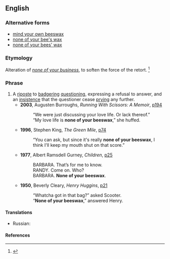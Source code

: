 ==English==

===Alternative forms===
* [[mind your own beeswax]]
* [[none of your bee's wax]]
* [[none of your bees' wax]]

===Etymology===
Alteration of ''[[none of your business]]'', to soften the force of the retort.
<ref>{{cite-book
|last=Palmatier
|first=Robert Allen
|year=1995
|title=Speaking of Animals: A Dictionary of Animal Metaphors
|publisher=Greenwood Press
|pages=[http://books.google.com/books?id=kSr4fO2zYrIC&pg=PA23&dq=%22none+of+your+beeswax%22&as_brr=3&sig=qq3gjRx5DmX1vJtnKvMvNA2KhV0 p.23]
|isbn=0313294909
}}</ref>

===Phrase===
{{head|en|phrase|head=[[none]] of [[your]] [[beeswax]]!}}

# A [[riposte]] to [[badgering]] [[question]]ing, expressing a refusal to answer, and an [[insistence]] that the questioner cease [[pry]]ing any further.
#* '''2003''', Augusten Burroughs, ''Running With Scissors: A Memoir'', [http://books.google.com/books?id=wLG-i9-kosEC&pg=PA194&ots=oRb7kxHe72&dq=%22none+of+your+beeswax%22&as_brr=3&sig=ThVUuSKSqJlm9xoXq9uPZF4RK5o p194]
#*: “We were just discussing your love life. Or lack thereof.”
#*: “My love life is '''none of your beeswax''',” she huffed.
#* '''1996''', Stephen King, ''The Green Mile'', [http://books.google.com/books?id=mw9PExtMU3sC&q=%22none+of+your+beeswax%22+green+mile&dq=%22none+of+your+beeswax%22&pgis=1 p74]
#*: “You can ask, but since it's really '''none of your beeswax''', I think I'll keep my mouth shut on that score.”
#* '''1977''', Albert Ramsdell Gurney, ''Children'', [http://books.google.com/books?id=ZctqJZymdc0C&pg=PA25&ots=ktwQwn5-86&dq=%22none+of+your+beeswax%22&as_brr=3&sig=-_8MpSTJiDJ54SjsYH_MAd-lTD8 p25]
#*: BARBARA. That’s for me to know.
#*: RANDY. Come on. Who?
#*: BARBARA. '''None of your beeswax'''.
#* '''1950''', Beverly Cleary, ''Henry Huggins'', [http://books.google.com/books?id=JeM-Ig9Zh08C&pg=PA21&ots=9R9gmr2qgt&dq=%22none+of+your+beeswax%22&as_brr=3&sig=B8tm-U9oPMOzYJefYRKTj8IIoUQ p21]
#*: “Whatcha got in that bag?” asked Scooter.
#*: “'''None of your beeswax''',” answered Henry.

====Translations====
{{trans-top|A riposte to badgering questioning, expressing a refusal to answer, and an insistence that the questioner cease prying any further}}
* Russian: {{t|ru|[[без]] [[комментарий|комментариев]] [[вас]] [[э́то]] [[не]] [[касаться|касается]]}}
{{trans-mid}}
{{trans-bottom}}

====References====
<references/>